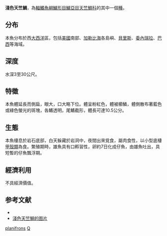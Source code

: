 {{Speciesbox
| name = 淺色天竺鯛
| status = NE
| genus = Apogon
| species = planifrons
| authority = Longley & Hildebrand, 1940
| synonyms = 
}}
'''淺色天竺鯛'''，為[[輻鰭魚綱|輻鰭魚綱]][[鱸形目|鱸形目]][[鱸亞目|鱸亞目]][[天竺鯛科|天竺鯛科]]的其中一個[[種|種]]。

==分布==
本魚分布於西[[大西洋|大西洋]]區，包括[[美國|美國]]南部、[[加勒比海|加勒比海]]各島嶼、[[貝里斯|貝里斯]]、[[委內瑞拉|委內瑞拉]]、[[巴西|巴西]]等海域。

==深度==
水深3至30公尺。

==特徵==
本魚體延長而側扁，眼大，口大略下位。體呈粉紅色，體被櫛鱗，體側散布著藍色或綠色螢光的斑塊，各鰭透明，尾鰭截形，體長可達10.5公分。

==生態==
本魚棲息於岩石底部，白天躲藏於岩洞中，夜間出來覓食，屬肉食性，以小型底棲[[甲殼類|甲殼類]]為食。繁殖期時，雄魚具有口孵習性，卵約7日化成仔魚，由雄魚吐出，具短暫的仔魚飄浮期。

==經濟利用==
不具經濟價值。

==参考文献==
*{{FishBase_species|genus=Apogon|species=planifrons|year=2011|month=12}}
* [https://biogeodb.stri.si.edu/caribbean/resources/img/images/species/3604_28.jpg 淺色天竺鯛的图片]
{{Taxonbar|from=Q1078289}}

[[Category:天竺鯛屬|planifrons]]
[[Category:1940年描述的鱼类|Q]]